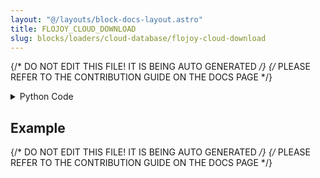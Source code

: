 ```yaml
---
layout: "@/layouts/block-docs-layout.astro"
title: FLOJOY_CLOUD_DOWNLOAD
slug: blocks/loaders/cloud-database/flojoy-cloud-download
---
```


{/* DO NOT EDIT THIS FILE! IT IS BEING AUTO GENERATED */}
{/* PLEASE REFER TO THE CONTRIBUTION GUIDE ON THE DOCS PAGE */}


<PythonDocsDisplay docstring={docstring} />
<details>
<summary>Python Code</summary>

```python
import os
from flojoy import DataContainer, flojoy, get_env_var, node_preflight, FlojoyCloud


FLOJOY_CLOUD_URI: str = os.environ.get("FLOJOY_CLOUD_URI") or "https://cloud.flojoy.ai"


@node_preflight
def preflight():
    api_key = get_env_var("FLOJOY_CLOUD_KEY")

    if api_key is None:
        raise KeyError(
            "Flojoy Cloud key is not found! You can set it under Settings -> Environment Variables."
        )


@flojoy
def FLOJOY_CLOUD_DOWNLOAD(
    data_container_id: str,
) -> DataContainer:
    """The FLOJOY_CLOUD_DOWNLOAD node downloads a DataContainer from Flojoy Cloud.

    Parameters
    ----------
    data_container_id : str
        The data container id of the data to be downloaded from Flojoy Cloud.

    Returns
    -------
    DataContainer
        The downloaded DataContainer will be returned as it is.
    """

    api_key = get_env_var("FLOJOY_CLOUD_KEY")

    if api_key is None:
        raise KeyError(
            "Flojoy Cloud key is not found! You can set it under Settings -> Environment Variables."
        )

    if data_container_id is None or not data_container_id.startswith("dc_"):
        raise KeyError(
            "You must provide a valid data container id in order to download from Flojoy Cloud!"
        )

    cloud = FlojoyCloud(api_key=api_key)

    return cloud.to_dc(cloud.fetch_dc(data_container_id))

```

[Find this Flojoy Block on GitHub](https://github.com/flojoy-ai/blocks/blob/main/blocks/LOADERS/CLOUD_DATABASE/FLOJOY_CLOUD_DOWNLOAD/FLOJOY_CLOUD_DOWNLOAD.py)

</details>

## Example


<GetHelpWidget />


<AppDisplay app={app} blockName="FLOJOY_CLOUD_DOWNLOAD" client:visible />


<Example />

{/* DO NOT EDIT THIS FILE! IT IS BEING AUTO GENERATED */}
{/* PLEASE REFER TO THE CONTRIBUTION GUIDE ON THE DOCS PAGE */}
